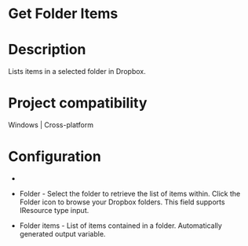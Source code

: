 ﻿# Get Folder Items

# Description

Lists items in a selected folder in Dropbox.

# Project compatibility

Windows | Cross-platform

# Configuration

* 
* Folder - Select the folder to retrieve the list of items within. Click the Folder icon to browse your Dropbox folders. This field supports IResource type input.









* Folder items - List of items contained in a folder. Automatically generated output variable.
